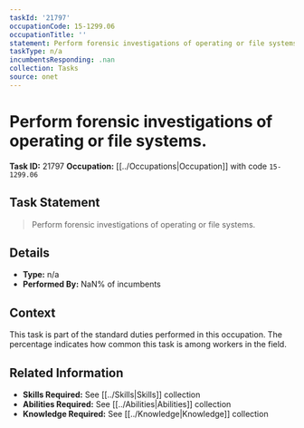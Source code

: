 ```yaml
---
taskId: '21797'
occupationCode: 15-1299.06
occupationTitle: ''
statement: Perform forensic investigations of operating or file systems.
taskType: n/a
incumbentsResponding: .nan
collection: Tasks
source: onet
---
```

# Perform forensic investigations of operating or file systems.

**Task ID:** 21797
**Occupation:** [[../Occupations|Occupation]] with code `15-1299.06`

## Task Statement

> Perform forensic investigations of operating or file systems.

## Details

- **Type:** n/a
- **Performed By:** NaN% of incumbents

## Context

This task is part of the standard duties performed in this occupation. The percentage indicates how common this task is among workers in the field.

## Related Information

- **Skills Required:** See [[../Skills|Skills]] collection
- **Abilities Required:** See [[../Abilities|Abilities]] collection
- **Knowledge Required:** See [[../Knowledge|Knowledge]] collection
